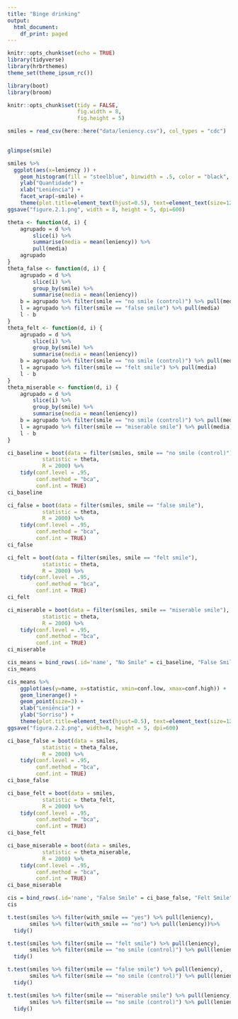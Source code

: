 ```yaml
---
title: "Binge drinking"
output:
  html_document:
    df_print: paged
---
```


```r
knitr::opts_chunk$set(echo = TRUE)
library(tidyverse)
library(hrbrthemes)
theme_set(theme_ipsum_rc())

library(boot)
library(broom)

knitr::opts_chunk$set(tidy = FALSE,
                      fig.width = 8,
                      fig.height = 5)
```

```r
smiles = read_csv(here::here("data/leniency.csv"), col_types = "cdc") 
                  

glimpse(smile)
```
```r

smiles %>%
  ggplot(aes(x=leniency )) +
    geom_histogram(fill = "steelblue", binwidth = .5, color = "black", alpha = .5) + 
    ylab("Quantidade") +
    xlab("Leniência") +
    facet_wrap(~smile) +
    theme(plot.title=element_text(hjust=0.5), text=element_text(size=12))
ggsave("figure.2.1.png", width = 8, height = 5, dpi=600)
```


```r
theta <- function(d, i) {
    agrupado = d %>% 
        slice(i) %>% 
        summarise(media = mean(leniency)) %>%
        pull(media)
    agrupado
}
theta_false <- function(d, i) {
    agrupado = d %>% 
        slice(i) %>% 
        group_by(smile) %>% 
        summarise(media = mean(leniency))
    b = agrupado %>% filter(smile == "no smile (control)") %>% pull(media)
    l = agrupado %>% filter(smile == "false smile") %>% pull(media)
    l - b
}
theta_felt <- function(d, i) {
    agrupado = d %>% 
        slice(i) %>% 
        group_by(smile) %>% 
        summarise(media = mean(leniency))
    b = agrupado %>% filter(smile == "no smile (control)") %>% pull(media)
    l = agrupado %>% filter(smile == "felt smile") %>% pull(media)
    l - b
}
theta_miserable <- function(d, i) {
    agrupado = d %>% 
        slice(i) %>% 
        group_by(smile) %>% 
        summarise(media = mean(leniency))
    b = agrupado %>% filter(smile == "no smile (control)") %>% pull(media)
    l = agrupado %>% filter(smile == "miserable smile") %>% pull(media)
    l - b
}
```

```r
ci_baseline = boot(data = filter(smiles, smile == "no smile (control)"),
           statistic = theta,
           R = 2000) %>%
    tidy(conf.level = .95,
         conf.method = "bca",
         conf.int = TRUE)
ci_baseline
```
```r
ci_false = boot(data = filter(smiles, smile == "false smile"),
           statistic = theta,
           R = 2000) %>%
    tidy(conf.level = .95,
         conf.method = "bca",
         conf.int = TRUE)
ci_false
```
```r
ci_felt = boot(data = filter(smiles, smile == "felt smile"),
           statistic = theta,
           R = 2000) %>%
    tidy(conf.level = .95,
         conf.method = "bca",
         conf.int = TRUE)
ci_felt
```
```r
ci_miserable = boot(data = filter(smiles, smile == "miserable smile"),
           statistic = theta,
           R = 2000) %>%
    tidy(conf.level = .95,
         conf.method = "bca",
         conf.int = TRUE)
ci_miserable
```
```r
cis_means = bind_rows(.id='name', "No Smile" = ci_baseline, "False Smile" = ci_false, "Felt Smile" = ci_felt, "Miserable Smile" = ci_miserable)
cis_means
```
```r
cis_means %>%
    ggplot(aes(y=name, x=statistic, xmin=conf.low, xmax=conf.high)) +
    geom_linerange() +
    geom_point(size=3) +
    xlab("Leniência") + 
    ylab("Sorriso") +
    theme(plot.title=element_text(hjust=0.5), text=element_text(size=12))
ggsave("figura.2.2.png", width=8, height = 5, dpi=600)
```
```r
ci_base_false = boot(data = smiles,
           statistic = theta_false,
           R = 2000) %>%
    tidy(conf.level = .95,
         conf.method = "bca",
         conf.int = TRUE)
ci_base_false
```
```r
ci_base_felt = boot(data = smiles,
           statistic = theta_felt,
           R = 2000) %>%
    tidy(conf.level = .95,
         conf.method = "bca",
         conf.int = TRUE)
ci_base_felt
```
```r
ci_base_miserable = boot(data = smiles,
           statistic = theta_miserable,
           R = 2000) %>%
    tidy(conf.level = .95,
         conf.method = "bca",
         conf.int = TRUE)
ci_base_miserable
```
```r
cis = bind_rows(.id='name', "False Smile" = ci_base_false, "Felt Smile" = ci_base_felt, "Miserable Smile" = ci_base_miserable)
cis
```

```r
t.test(smiles %>% filter(with_smile == "yes") %>% pull(leniency),
       smiles %>% filter(with_smile == "no") %>% pull(leniency))%>% 
  tidy()
```

```r
t.test(smiles %>% filter(smile == "felt smile") %>% pull(leniency),
       smiles %>% filter(smile == "no smile (control)") %>% pull(leniency))%>% 
  tidy()
```

```r
t.test(smiles %>% filter(smile == "false smile") %>% pull(leniency),
       smiles %>% filter(smile == "no smile (control)") %>% pull(leniency))%>% 
  tidy()
```

```r
t.test(smiles %>% filter(smile == "miserable smile") %>% pull(leniency),
       smiles %>% filter(smile == "no smile (control)") %>% pull(leniency))%>% 
  tidy()
```

